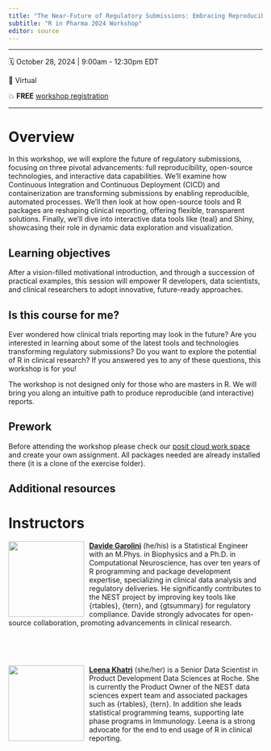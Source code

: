 ```yaml
---
title: "The Near-Future of Regulatory Submissions: Embracing Reproducibility, Open Source, and Interactivity "
subtitle: "R in Pharma 2024 Workshop"
editor: source
---
```


------------------------------------------------------------------------

🗓 October 28, 2024 \| 9:00am - 12:30pm EDT

🏨 Virtual

💥 **FREE** [workshop registration](https://events.zoom.us/ev/AvobJEOTVwkUnH6_TgLZDZJauk4dxfm5jCG8JFNN9zukOcsVLvTN~AmO5XY5HRBcxkKG6Hga1aXZaYtpBSER6jHms1seP-NNOA0dhcQZUGJ2NWg)

------------------------------------------------------------------------

# Overview

In this workshop, we will explore the future of regulatory submissions, focusing on three pivotal advancements: full reproducibility, open-source technologies, and interactive data capabilities. We’ll examine how Continuous Integration and Continuous Deployment (CICD) and containerization are transforming submissions by enabling reproducible, automated processes. We’ll then look at how open-source tools and R packages are reshaping clinical reporting, offering flexible, transparent solutions. Finally, we’ll dive into interactive data tools like {teal} and Shiny, showcasing their role in dynamic data exploration and visualization. 

## Learning objectives

After a vision-filled motivational introduction, and through a succession of practical examples, this session will empower R developers, data scientists, and clinical researchers to adopt innovative, future-ready approaches.

## Is this course for me?

Ever wondered how clinical trials reporting may look in the future? Are you interested in learning about some of the latest tools and technologies transforming regulatory submissions? Do you want to explore the potential of R in clinical research? If you answered yes to any of these questions, this workshop is for you!

The workshop is not designed only for those who are masters in R. We will bring you along an intuitive path to produce reproducible (and interactive) reports.

## Prework

Before attending the workshop please check our [posit cloud work space](https://posit.cloud/spaces/562648/join?access_code=fDZ1hAmNReOf6JuvxQXcHXTZezAu1qs0vrnUfyXh) and create your own assignment. All packages needed are already installed there (it is a clone of the exercise folder).

## Additional resources

# Instructors

![](images/Davide_Garolini-PH.png){style="float:left;padding: 0 10px 0 0;" fig-alt="Headshot of Davide Garolini" width="150"}

[**Davide Garolini**](https://www.linkedin.com/in/davidegarolini/) (he/his) is a Statistical Engineer with an M.Phys. in Biophysics and a Ph.D. in Computational Neuroscience, has over ten years of R programming and package development expertise, specializing in clinical data analysis and regulatory deliveries. He significantly contributes to the NEST project by improving key tools like {rtables}, {tern}, and {gtsummary} for regulatory compliance. Davide strongly advocates for open-source collaboration, promoting advancements in clinical research.

<br>

<br>

![](images/profile_picture.png){style="float:left;padding: 0 10px 0 0;" fig-alt="Headshot of Leena Khatri" width="150"}

[**Leena Khatri**](https://uk.linkedin.com/in/leena-khatri-a8a364108) (she/her) is a Senior Data Scientist in Product Development Data Sciences at Roche. She is currently the Product Owner of the NEST data sciences expert team and associated packages such as {rtables}, {tern}. In addition she leads statistical programming teams, supporting late phase programs in Immunology. Leena is a strong advocate for the end to end usage of R in clinical reporting.

